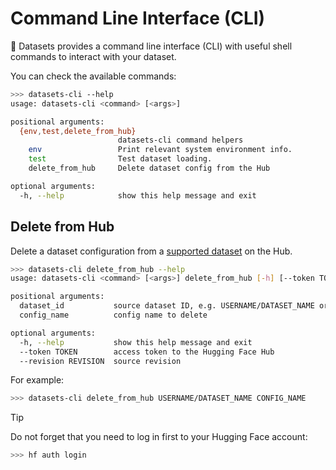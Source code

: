 # Command Line Interface (CLI)

🤗 Datasets provides a command line interface (CLI) with useful shell commands to interact with your dataset.

You can check the available commands:
```bash
>>> datasets-cli --help
usage: datasets-cli <command> [<args>]

positional arguments:
  {env,test,delete_from_hub}
                        datasets-cli command helpers
    env                 Print relevant system environment info.
    test                Test dataset loading.
    delete_from_hub     Delete dataset config from the Hub

optional arguments:
  -h, --help            show this help message and exit
```

## Delete from Hub

Delete a dataset configuration from a [supported dataset](repository_structure) on the Hub.

```bash
>>> datasets-cli delete_from_hub --help
usage: datasets-cli <command> [<args>] delete_from_hub [-h] [--token TOKEN] [--revision REVISION] dataset_id config_name

positional arguments:
  dataset_id           source dataset ID, e.g. USERNAME/DATASET_NAME or ORGANIZATION/DATASET_NAME
  config_name          config name to delete

optional arguments:
  -h, --help           show this help message and exit
  --token TOKEN        access token to the Hugging Face Hub
  --revision REVISION  source revision
```

For example:
```bash
>>> datasets-cli delete_from_hub USERNAME/DATASET_NAME CONFIG_NAME
```

> [!TIP]
> Do not forget that you need to log in first to your Hugging Face account:
> ```bash
> >>> hf auth login
> ```
